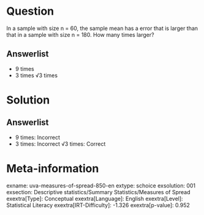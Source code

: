 Question
========

In a sample with size n = 60, the sample mean has a \standard error that is larger than that in a sample with size n
= 180. How many times larger?

Answerlist
----------

* 9 times
* 3 times √3 times

Solution
========

Answerlist
----------

* 9 times: Incorrect
* 3 times: Incorrect √3 times: Correct

Meta-information
================
exname: uva-measures-of-spread-850-en
extype: schoice
exsolution: 001
exsection: Descriptive statistics/Summary Statistics/Measures of Spread
exextra[Type]: Conceptual
exextra[Language]: English
exextra[Level]: Statistical Literacy
exextra[IRT-Difficulty]: -1.326
exextra[p-value]: 0.952
